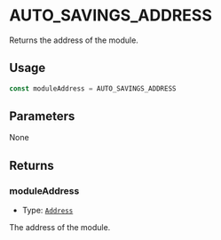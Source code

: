 # AUTO_SAVINGS_ADDRESS

Returns the address of the module.

## Usage

```typescript copy
const moduleAddress = AUTO_SAVINGS_ADDRESS
```

## Parameters

None

## Returns

### moduleAddress

- Type: [`Address`](https://viem.sh/docs/glossary/types#address)

The address of the module.
